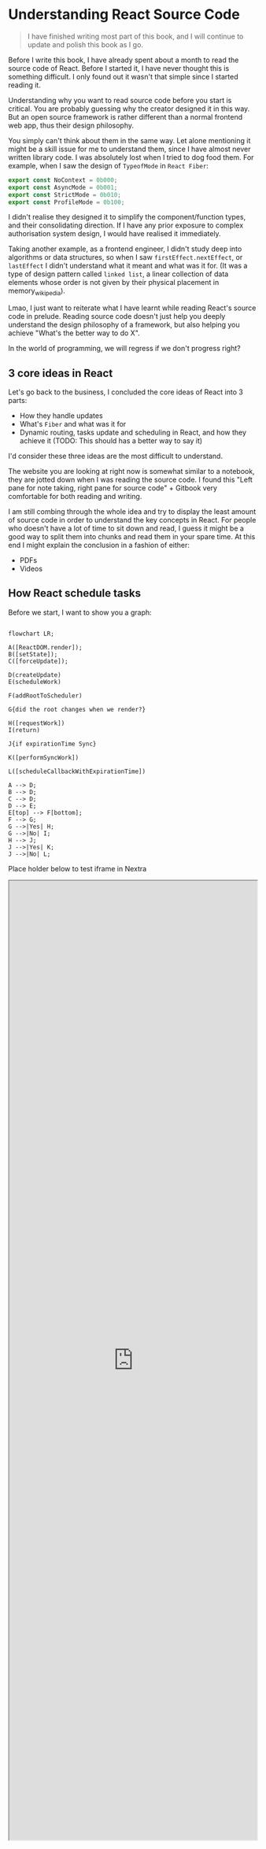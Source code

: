 # Understanding React Source Code
 
> I have finished writing most part of this book, and I will continue to update and polish this book as I go.

Before I write this book, I have already spent about a month to read the source code of React. Before I started it, I have never thought this is something difficult. I only found out it wasn't that simple since I started reading it.

Understanding why you want to read source code before you start is critical. You are probably guessing why the creator designed it in this way. But an open source framework is rather different than a normal frontend web app, thus their design philosophy.

You simply can't think about them in the same way. Let alone mentioning it might be a skill issue for me to understand them, since I have almost never written library code. I was absolutely lost when I tried to dog food them. For example, when I saw the design of `TypeofMode` in `React Fiber`:
```typescript
export const NoContext = 0b000;
export const AsyncMode = 0b001;
export const StrictMode = 0b010;
export const ProfileMode = 0b100;
```
I didn't realise they designed it to simplify the component/function types, and their consolidating direction. If I have any prior exposure to complex authorisation system design, I would have realised it immediately.

Taking another example, as a frontend engineer, I didn't study deep into algorithms or data structures, so when I saw `firstEffect.nextEffect`, or `lastEffect` I didn't understand what it meant and what was it for. (It was a type of design pattern called `linked list`, a linear collection of data elements whose order is not given by their physical placement in memory[<sub>wikipedia</sub>](https://en.wikipedia.org/wiki/Linked_list)).

Lmao, I just want to reiterate what I have learnt while reading React's source code in prelude. Reading source code doesn't just help you deeply understand the design philosophy of a framework, but also helping you achieve "What's the better way to do X".

In the world of programming, we will regress if we don't progress right?

## 3 core ideas in React
Let's go back to the business, I concluded the core ideas of React into 3 parts:
- How they handle updates
- What's `Fiber` and what was it for
- Dynamic routing, tasks update and scheduling in React, and how they achieve it (TODO: This should has a better way to say it)

I'd consider these three ideas are the most difficult to understand.

The website you are looking at right now is somewhat similar to a notebook, they are jotted down when I was reading the source code. I found this "Left pane for note taking, right pane for source code" +  Gitbook very comfortable for both reading and writing.

I am still combing through the whole idea and try to display the least amount of source code in order to understand the key concepts in React. For people who doesn't have a lot of time to sit down and read, I guess it might be a good way to split them into chunks and read them in your spare time. At this end I might explain the conclusion in a fashion of either:
- PDFs
- Videos

## How React schedule tasks
Before we start, I want to show you a graph:
```mermaid

flowchart LR;

A([ReactDOM.render]);
B([setState]);
C([forceUpdate]);

D(createUpdate)
E(scheduleWork)

F(addRootToScheduler)

G{did the root changes when we render?}

H([requestWork])
I(return)

J{if expirationTime Sync}

K([performSyncWork])

L([scheduleCallbackWithExpirationTime])

A --> D;
B --> D;
C --> D;
D --> E;
E[top] --> F[bottom];
F --> G;
G -->|Yes| H;
G -->|No| I;
H --> J;
J -->|Yes| K;
J -->|No| L;
```
Place holder below to test iframe in Nextra

<iframe src="https://link.excalidraw.com/readonly/VoZilnaVslWU4Kd1s4V4?darkMode=true" width="100%" height="50%"></iframe>